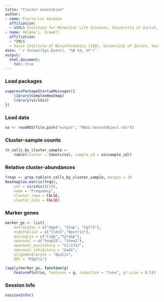 ```yaml
---
title: "Cluster annotation"
author: 
- name: Pierre-Luc Germain
  affiliation:
  - &IMLS Institute for Molecular Life Sciences, University of Zurich, Switzerland
- name: Helena L. Crowell
  affiliation: 
  - *IMLS
  - Swiss Institute of Bioinformatics (SIB), University of Zurich, Switzerland
date: '`r format(Sys.Date(), "%B %d, %Y")`'
output:
  html_document:
    toc: true
---
```


### Load packages
```r
suppressPackageStartupMessages({
    library(ComplexHeatmap)
    library(viridis)
})
```

### Load data
```r
so <- readRDS(file.path("output", "MAGL-SeuratObject.rds"))
```

### Cluster-sample counts
```r
(n_cells_by_cluster_sample <- 
    table(cluster = Idents(so), sample_id = so$sample_id))
```

### Relative cluster-abundances
```r
freqs <- prop.table(n_cells_by_cluster_sample, margin = 2)
Heatmap(as.matrix(frqs),
    col = viridis()(10),
    name = "Frequency",
    cluster_rows = FALSE,
    cluster_cols = FALSE)
```

### Marker genes
```r
marker_gs <- list(
    astrocytes = c("Aqp4", "Gfap", "Fgfr3"),
    endothelial = c("Cldn5","Nostrin"),
    microglia = c("C1qb","Tyrobp"),
    neuronal = c("Snap25", "Stmn2"),
    neuronal_excitatory = "Slc17a7",
    neuronal_inhibitory = "Gad1",
    oligodendrocyte = "Opalin",
    OPC = "Pdgfra")

lapply(marker_gs, function(g)
    FeaturePlot(so, features = g, reduction = "tsne", pt.size = 0.5))
```

### Session info
```r
sessionInfo()
```

